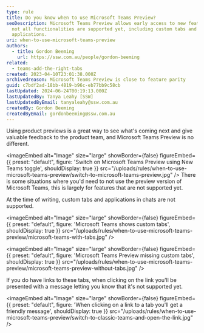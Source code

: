 ```yaml
---
type: rule
title: Do you know when to use Microsoft Teams Preview?
seoDescription: Microsoft Teams Preview allows early access to new features, but
  not all functionalities are supported yet, including custom tabs and
  applications.
uri: when-to-use-microsoft-teams-preview
authors:
  - title: Gordon Beeming
    url: https://ssw.com.au/people/gordon-beeming
related:
  - teams-add-the-right-tabs
created: 2023-04-10T23:01:38.000Z
archivedreason: Microsoft Teams Preview is close to feature parity
guid: c7bdf2ad-18bb-4819-b96c-eb77bb9c58cb
lastUpdated: 2024-06-24T00:19:13.000Z
lastUpdatedBy: Tanya Leahy [SSW]
lastUpdatedByEmail: tanyaleahy@ssw.com.au
createdBy: Gordon Beeming
createdByEmail: gordonbeeming@ssw.com.au
---
```


Using product previews is a great way to see what's coming next and give valuable feedback to the product team, and Microsoft Teams Preview is no different.


<imageEmbed
  alt="Image"
  size="large"
  showBorder={false}
  figureEmbed={{
    preset: "default",
    figure: 'Switch on Microsoft Teams Preview using New Teams toggle',
    shouldDisplay: true
  }}
  src="/uploads/rules/when-to-use-microsoft-teams-preview/switch-to-microsoft-teams-preview.jpg"
/>
There is some situations where you'd need to not use the preview version of Microsoft Teams, this is largely for features that are not supported yet.

At the time of writing, custom tabs and applications in chats are not supported.


<imageEmbed
  alt="Image"
  size="large"
  showBorder={false}
  figureEmbed={{
    preset: "default",
    figure: 'Microsoft Teams shows custom tabs',
    shouldDisplay: true
  }}
  src="/uploads/rules/when-to-use-microsoft-teams-preview/microsoft-teams-with-tabs.jpg"
/>


<imageEmbed
  alt="Image"
  size="large"
  showBorder={false}
  figureEmbed={{
    preset: "default",
    figure: 'Microsoft Teams Preview missing custom tabs',
    shouldDisplay: true
  }}
  src="/uploads/rules/when-to-use-microsoft-teams-preview/microsoft-teams-preview-without-tabs.jpg"
/>

If you do have links to these tabs, when clicking on the link you'll be presented with a message letting you know that it's not supported yet.


<imageEmbed
  alt="Image"
  size="large"
  showBorder={false}
  figureEmbed={{
    preset: "default",
    figure: 'When clicking on a link to a tab you\'ll get a friendly message',
    shouldDisplay: true
  }}
  src="/uploads/rules/when-to-use-microsoft-teams-preview/switch-to-classic-teams-and-open-the-link.jpg"
/>
